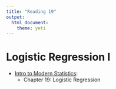 ```yaml
---
title: "Reading 19"
output: 
  html_document: 
    theme: yeti
---
```



# Logistic Regression I
- [Intro to Modern Statistics](https://openintro-ims.netlify.app/index.html):
  + Chapter 19: Logistic Regression